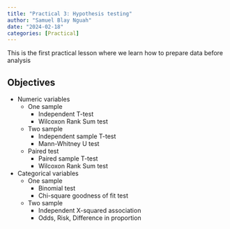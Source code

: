 ```yaml
---
title: "Practical 3: Hypothesis testing"
author: "Samuel Blay Nguah"
date: "2024-02-18"
categories: [Practical]
---
```


This is the first practical lesson where we learn how to prepare data before analysis

## Objectives
- Numeric variables
    - One sample 
        - Independent T-test
        - Wilcoxon Rank Sum test
    - Two sample
        - Independent sample T-test
        - Mann-Whitney U test
    - Paired test
        - Paired sample T-test
        - Wilcoxon Rank Sum test
- Categorical variables
    - One sample 
        - Binomial test
        - Chi-square goodness of fit test
    - Two sample
        - Independent X-squared association
        - Odds, Risk, Difference in proportion